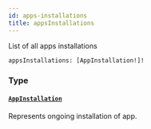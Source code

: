 ```yaml
---
id: apps-installations
title: appsInstallations
---
```


List of all apps installations

```graphql
appsInstallations: [AppInstallation!]!

```

### Type

#### [`AppInstallation`](/api-reference/objects/app-installation.mdx)

Represents ongoing installation of app.
